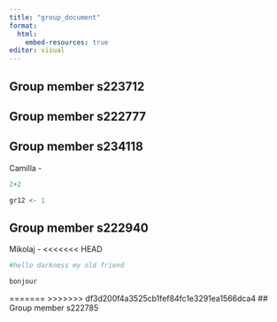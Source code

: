 ```yaml
---
title: "group_document"
format:
  html:
    embed-resources: true
editor: visual
---
```


## Group member s223712

## Group member s222777

## Group member s234118

Camilla -

```r
2+2

gr12 <- 1
```

## Group member s222940

Mikolaj -
<<<<<<< HEAD
```r
#hello darkness my old friend
```

```r
bonjour
```

=======
>>>>>>> df3d200f4a3525cb1fef84fc1e3291ea1566dca4
## Group member s222785
